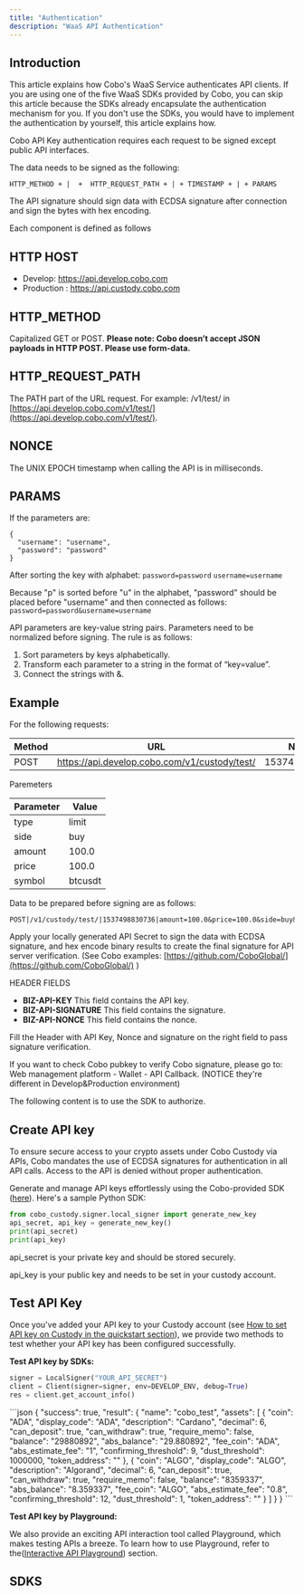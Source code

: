 ```yaml
---
title: "Authentication"
description: "WaaS API Authentication"
---
```


## Introduction

This article explains how Cobo's WaaS Service authenticates API clients.
If you are using one of the five WaaS SDKs provided by Cobo, you can skip this
article because the SDKs already encapsulate the authentication mechanism for
you. If you don't use the SDKs, you would have to implement the authentication
by yourself, this article explains how.


Cobo API Key authentication requires each request to be signed except public API interfaces.

The data needs to be signed as the following:

```
HTTP_METHOD + |  +  HTTP_REQUEST_PATH + | + TIMESTAMP + | + PARAMS
```

The API signature should sign data with ECDSA signature after connection and sign the bytes with hex encoding.

<aside class="notice">
    Each component is defined as follows
</aside>

## HTTP HOST

- Develop: https://api.develop.cobo.com
- Production : https://api.custody.cobo.com

## HTTP_METHOD

Capitalized GET or POST. **Please note: Cobo doesn’t accept JSON payloads in HTTP POST. Please use form-data.**

## HTTP_REQUEST_PATH

The PATH part of the URL request. For example: /v1/test/
in [https://api.develop.cobo.com/v1/test/](https://api.develop.cobo.com/v1/test/).

## NONCE

The UNIX EPOCH timestamp when calling the API is in milliseconds.

## PARAMS

If the parameters are:

```
{
  "username": "username",
  "password": "password"
}
```

After sorting the key with alphabet:
`password=password`
`username=username`

Because "p" is sorted before "u" in the alphabet, "password" should be placed before "username" and then connected as
follows:
`password=password&username=username`

API parameters are key-value string pairs. Parameters need to be normalized before signing. The rule is as follows:

1. Sort parameters by keys alphabetically.
2. Transform each parameter to a string in the format of “key=value”.
3. Connect the strings with &.

## Example

For the following requests:

| Method | URL                                           | Nonce         |
| ------ | --------------------------------------------- | ------------- |
| POST   | https://api.develop.cobo.com/v1/custody/test/ | 1537498830736 |

Paremeters

| Parameter | Value   |
| --------- | ------- |
| type      | limit   |
| side      | buy     |
| amount    | 100.0   |
| price     | 100.0   |
| symbol    | btcusdt |

Data to be prepared before signing are as follows:

```
POST|/v1/custody/test/|1537498830736|amount=100.0&price=100.0&side=buy&symbol=btcusdt&type=limit
```

Apply your locally generated API Secret to sign the data with ECDSA signature, and hex encode binary results to create
the final signature for API server verification. (See Cobo
examples: [https://github.com/CoboGlobal/](https://github.com/CoboGlobal/) )

HEADER FIELDS

- **BIZ-API-KEY**
  This field contains the API key.
- **BIZ-API-SIGNATURE**
  This field contains the signature.
- **BIZ-API-NONCE**
  This field contains the nonce.

Fill the Header with API Key, Nonce and signature on the right field to pass signature verification.

If you want to check Cobo pubkey to verify Cobo signature, please go to: Web management platform - Wallet - API
Callback. (NOTICE they're different in Develop&Production environment)


The following content is to use the SDK to authorize.

## Create API key

To ensure secure access to your crypto assets under Cobo Custody via APIs,
Cobo mandates the use of ECDSA signatures for authentication in all API calls.
Access to the API is denied without proper authentication.

Generate and manage API keys effortlessly using the Cobo-provided SDK ([here](https://github.com/CoboGlobal)).
Here's a sample Python SDK:

```python Python
from cobo_custody.signer.local_signer import generate_new_key
api_secret, api_key = generate_new_key()
print(api_secret)
print(api_key)
```

<Warning>
api_secret is your private key and should be stored securely.

api_key is your public key and needs to be set in your custody account.
</Warning>

## Test API Key

Once you've added your API key to your Custody account (see [How to set API key on Custody in the quickstart section](/waas/quickstart)),
we provide two methods to test whether your API key has been configured successfully.

**Test API key by SDKs:**

```python Python
signer = LocalSigner("YOUR_API_SECRET")
client = Client(signer=signer, env=DEVELOP_ENV, debug=True)
res = client.get_account_info()
```

<Accordion title="View Response">
```json
{
  "success": true,
  "result": {
    "name": "cobo_test",
    "assets": [
      {
        "coin": "ADA",
        "display_code": "ADA",
        "description": "Cardano",
        "decimal": 6,
        "can_deposit": true,
        "can_withdraw": true,
        "require_memo": false,
        "balance": "29880892",
        "abs_balance": "29.880892",
        "fee_coin": "ADA",
        "abs_estimate_fee": "1",
        "confirming_threshold": 9,
        "dust_threshold": 1000000,
        "token_address": ""
      },
      {
        "coin": "ALGO",
        "display_code": "ALGO",
        "description": "Algorand",
        "decimal": 6,
        "can_deposit": true,
        "can_withdraw": true,
        "require_memo": false,
        "balance": "8359337",
        "abs_balance": "8.359337",
        "fee_coin": "ALGO",
        "abs_estimate_fee": "0.8",
        "confirming_threshold": 12,
        "dust_threshold": 1,
        "token_address": ""
      }
    ]
  }
}
```
</Accordion>

<br/>

**Test API key by Playground:**

We also provide an exciting API interaction tool called Playground,
which makes testing APIs a breeze. To learn how to use Playground, refer to the([Interactive API Playground](/waas/playground)) section.
<br/>

## SDKS

<CardGroup cols={3}>
  <Card title="Java" icon="java" color="#ea5a0c" href="/custodial-wallet/sdk/java"></Card>
  <Card title="PHP" icon="php" color="#0285c7" href="/custodial-wallet/sdk/php"></Card>
  <Card title="Python" icon="python" color="#16a34a" href="/custodial-wallet/sdk/python"></Card>
  <Card title="JavaScript" icon="js" color="#dc2626" href="/custodial-wallet/sdk/javascript"></Card>
  <Card title="Go" icon="golang" color="#dc2626" href="/custodial-wallet/sdk/go"></Card>
</CardGroup>
